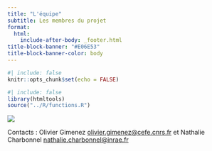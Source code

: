 ```yaml
---
title: "L'équipe"
subtitle: Les membres du projet
format: 
  html: 
    include-after-body: _footer.html
title-block-banner: "#E06E53"
title-block-banner-color: body
---
```


```r
#| include: false
knitr::opts_chunk$set(echo = FALSE)
```

```r
#| include: false
library(htmltools)
source("../R/functions.R")
```

![](images/equipe-leptonex.png)

Contacts : Olivier Gimenez [olivier.gimenez@cefe.cnrs.fr](mailto:olivier.gimenez@cefe.cnrs.fr) et Nathalie Charbonnel [nathalie.charbonnel@inrae.fr](mailto:nathalie.charbonnel@inrae.fr)

<!-- # Notre équipe -->

<!-- *Cliquez sur les photos pour accéder à plus d'informations sur les personnes* -->

<!-- ```{r} -->
<!-- #| echo: false -->
<!-- tags$div(class = "row",# Create a row for 3 team-member cards -->

<!-- create_team_card( -->
<!--   person_page = "https://www.fondationbiodiversite.fr/membre/nathalie-charbonnel/", -->
<!--   img_src = "../images/people/nathalie.jpg", -->
<!--   name = "Nathalie Charbonnel", -->
<!--   text = "Porteuse du projet" -->
<!-- ), -->
<!-- create_team_card( -->
<!--   person_page = "https://oliviergimenez.github.io/", -->
<!--   img_src = "../images/people/olivier.jpg", -->
<!--   name = "Olivier Gimenez", -->
<!--   text = "Porteur du projet" -->
<!-- ), -->
<!-- create_team_card( -->
<!--   person_page = "https://www.cefe.cnrs.fr/fr/recherche/ines/ibc/896-c/2818-nicolas-lescureux", -->
<!--   img_src = "../images/people/nicolas.jpg", -->
<!--   name = "Nicolas Lescureux", -->
<!--   text = "Participant" -->
<!-- ) -->
<!-- ) -->
<!-- tags$div(class = "row", # Create a row for 3 team-member cards -->

<!-- create_team_card( -->
<!--   person_page = "https://www.cefe.cnrs.fr/fr/recherche/ines/ibc/896-c/4287-romain-duda", -->
<!--   img_src = "../images/people/romain.jpg", -->
<!--   name = "Romain Duda", -->
<!--   text = "Participant" -->
<!-- ), -->
<!-- create_team_card( -->
<!--   person_page = "https://pathologie-vegetale.paca.hub.inrae.fr/equipes-de-recherche/virologie/equipe-virologie/berthier-karine", -->
<!--   img_src = "../images/people/karine.png", -->
<!--   name = "Karine Berthier", -->
<!--   text = "Participante" -->
<!-- ), -->
<!-- ) -->
<!-- ``` -->

